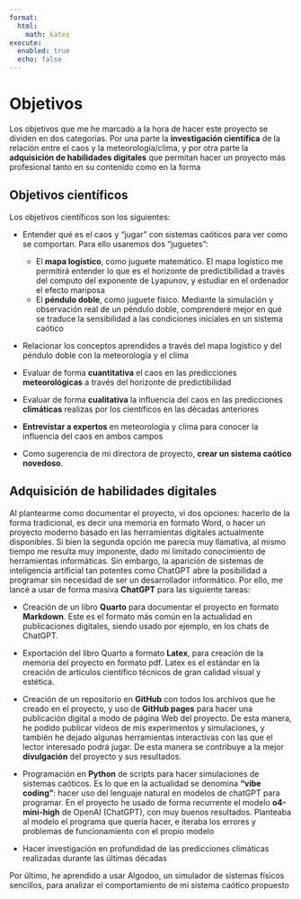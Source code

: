 ```yaml
---
format:
  html:
    math: katex
execute:
  enabled: true
  echo: false
---
```


# Objetivos

Los objetivos que me he marcado a la hora de hacer este proyecto se dividen en dos categorías. Por una parte la **investigación científica** de la relación entre el caos y la meteorología/clima, y por otra parte la **adquisición de habilidades digitales** que permitan hacer un proyecto más profesional tanto en su contenido como en la forma

## Objetivos científicos

Los objetivos científicos son los siguientes:

- Entender qué es el caos y "jugar" con sistemas caóticos para ver como se comportan. Para ello usaremos dos "juguetes":
  - El **mapa logístico**, como juguete matemático. El mapa logístico me permitirá entender lo que es el horizonte de predictibilidad a través del computo del exponente de Lyapunov, y estudiar en el ordenador el efecto mariposa
  - El **péndulo doble**, como juguete físico. Mediante la simulación y observación real de un péndulo doble, comprenderé mejor en qué se traduce la sensibilidad a las condiciones iniciales en un sistema caótico

- Relacionar los conceptos aprendidos a través del mapa logístico y del péndulo doble con la meteorología y el clima

- Evaluar de forma **cuantitativa** el caos en las predicciones **meteorológicas** a través del horizonte de predictibilidad

- Evaluar de forma **cualitativa** la influencia del caos en las predicciones **climáticas** realizas por los científicos en las décadas anteriores

- **Entrevistar a expertos** en meteorología y clima para conocer la influencia del caos en ambos campos

- Como sugerencia de mi directora de proyecto, **crear un sistema caótico novedoso**.


## Adquisición de habilidades digitales

Al plantearme como documentar el proyecto, vi dos opciones: hacerlo de la forma tradicional, es decir una memoria en formato Word, o hacer un proyecto moderno basado en las herramientas digitales actualmente disponibles. Si bien la segunda opción me parecía muy llamativa, al mismo tiempo me resulta muy imponente, dado mi limitado conocimiento de herramientas informáticas. Sin embargo, la aparición de sistemas de inteligencia artificial tan potentes como ChatGPT abre la posibilidad a programar sin necesidad de ser un desarrollador informático. Por ello, me lancé a usar de forma masiva **ChatGPT** para las siguiente tareas:

- Creación de un libro **Quarto** para documentar el proyecto en formato **Markdown**. Este es el formato más común en la actualidad en publicaciones digitales, siendo usado por ejemplo, en los chats de ChatGPT.

- Exportación del libro Quarto a formato **Latex**, para creación de la memoria del proyecto en formato pdf. Latex es el estándar en la creación de artículos científico técnicos de gran calidad visual y estética. 

- Creación de un repositorio en **GitHub** con todos los archivos que he creado en el proyecto, y uso de **GitHub pages** para hacer una publicación digital a modo de página Web del proyecto. De esta manera, he podido publicar vídeos de mis experimentos y simulaciones, y también he dejado algunas herramientas interactivas con las que el lector interesado podrá jugar. De esta manera se contribuye a la mejor **divulgación** del proyecto y sus resultados.

- Programación en **Python** de scripts para hacer simulaciones de sistemas caóticos. Es lo que en la actualidad se denomina **"vibe coding"**: hacer uso del lenguaje natural en modelos de chatGPT para programar. En el proyecto he usado de forma recurrente el modelo **o4-mini-high** de OpenAI (ChatGPT), con muy buenos resultados. Planteaba al modelo el programa que quería hacer, e iteraba los errores y problemas de funcionamiento con el propio modelo

- Hacer investigación en profundidad de las predicciones climáticas realizadas durante las últimas décadas

Por último, he aprendido a usar Algodoo, un simulador de sistemas físicos sencillos, para analizar el comportamiento de mi sistema caótico propuesto
